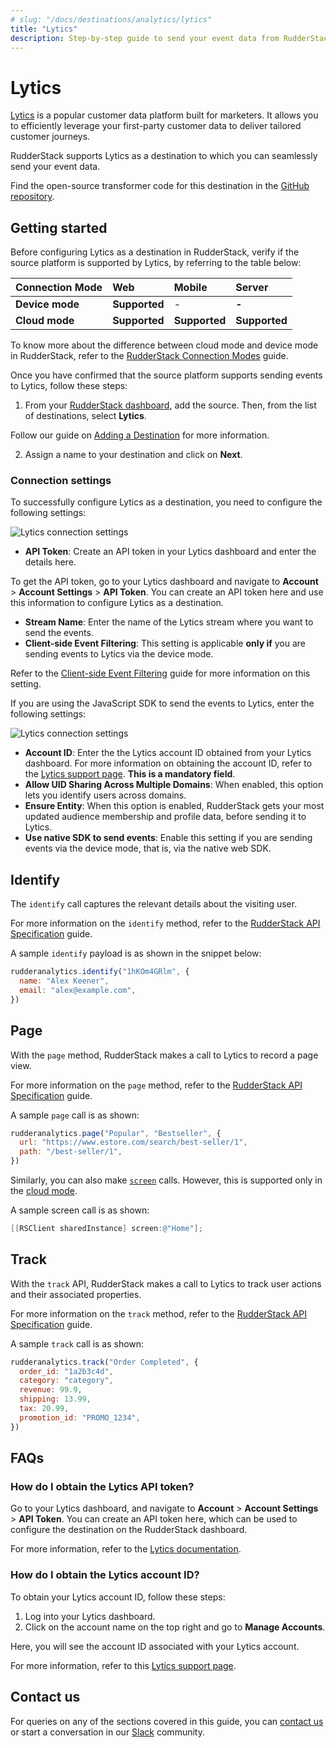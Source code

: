 ```yaml
---
# slug: "/docs/destinations/analytics/lytics"
title: "Lytics"
description: Step-by-step guide to send your event data from RudderStack to Lytics.
---
```


# Lytics

[Lytics](https://www.lytics.com/) is a popular customer data platform built for marketers. It allows you to efficiently leverage your first-party customer data to deliver tailored customer journeys.

RudderStack supports Lytics as a destination to which you can seamlessly send your event data.

<div class="successBlock">

Find the open-source transformer code for this destination in the <a href="https://github.com/rudderlabs/rudder-transformer/tree/master/v0/destinations/lytics">GitHub repository</a>.
</div>

## Getting started

Before configuring Lytics as a destination in RudderStack, verify if the source platform is supported by Lytics, by referring to the table below:

| **Connection Mode** | **Web**       | **Mobile**    | **Server**    |
| :------------------ | :------------ | :------------ | :------------ |
| **Device mode**     | **Supported** | -             | **-**         |
| **Cloud mode**      | **Supported** | **Supported** | **Supported** |

<div class="infoBlock">

To know more about the difference between cloud mode and device mode in RudderStack, refer to the <a href="https://rudderstack.com/docs/rudderstack-cloud/rudderstack-connection-modes/">RudderStack Connection Modes</a> guide.
</div>

Once you have confirmed that the source platform supports sending events to Lytics, follow these steps:

1. From your [RudderStack dashboard](https://app.rudderstack.com/), add the source. Then, from the list of destinations, select **Lytics**.

<div class="infoBlock">

Follow our guide on <a href="https://www.rudderstack.com/docs/rudderstack-cloud/destinations/#adding-a-destination" target="_blank">Adding a Destination</a> for more information.
</div>

2. Assign a name to your destination and click on **Next**.

### Connection settings

To successfully configure Lytics as a destination, you need to configure the following settings:

<img src="../../assets/event-stream-destinations/lytics-connection-settings.png" alt="Lytics connection settings" />

- **API Token**: Create an API token in your Lytics dashboard and enter the details here.

<div class="infoBlock">

To get the API token, go to your Lytics dashboard and navigate to <strong>Account</strong> &gt; <strong>Account Settings</strong> &gt; <strong>API Token</strong>. You can create an API token here and use this information to configure Lytics as a destination.
</div>

- **Stream Name**: Enter the name of the Lytics stream where you want to send the events.
- **Client-side Event Filtering**: This setting is applicable **only if** you are sending events to Lytics via the device mode. 

<div class="infoBlock">
  
Refer to the <a href="https://www.rudderstack.com/docs/stream-sources/rudderstack-sdk-integration-guides/event-filtering/">Client-side Event Filtering</a> guide for more information on this setting.
</div>

If you are using the JavaScript SDK to send the events to Lytics, enter the following settings:

<img src="../../assets/event-stream-destinations/lytics-connection-settings-2.png" alt="Lytics connection settings" />

- **Account ID**: Enter the the Lytics account ID obtained from your Lytics dashboard. For more information on obtaining the account ID, refer to the [Lytics support page](https://support.lytics.com/hc/en-us/articles/115001231351-How-do-I-find-my-Lytics-account-ID-). **This is a mandatory field**.
- **Allow UID Sharing Across Multiple Domains**: When enabled, this option lets you identify users across domains.
- **Ensure Entity**: When this option is enabled, RudderStack gets your most updated audience membership and profile data, before sending it to Lytics.
- **Use native SDK to send events**: Enable this setting if you are sending events via the device mode, that is, via the native web SDK.

## Identify

The `identify` call captures the relevant details about the visiting user.

<div class="infoBlock">

For more information on the <code class="inline-code">identify</code> method, refer to the <a href="https://rudderstack.com/docs/rudderstack-api/api-specification/rudderstack-spec/identify/">RudderStack API Specification</a> guide.
</div>

A sample `identify` payload is as shown in the snippet below:

```javascript
rudderanalytics.identify("1hKOm4GRlm", {
  name: "Alex Keener",
  email: "alex@example.com",
})
```

## Page

With the `page` method, RudderStack makes a call to Lytics to record a page view.

<div class="infoBlock">

For more information on the <code class="inline-code">page</code> method, refer to the <a href="https://rudderstack.com/docs/rudderstack-api/api-specification/rudderstack-spec/page/">RudderStack API Specification</a> guide.
</div>

A sample `page` call is as shown:

```javascript
rudderanalytics.page("Popular", "Bestseller", {
  url: "https://www.estore.com/search/best-seller/1",
  path: "/best-seller/1",
})
```

Similarly, you can also make [`screen`](https://rudderstack.com/docs/rudderstack-api/api-specification/rudderstack-spec/screen/) calls. However, this is supported only in the [cloud mode](https://rudderstack.com/docs/rudderstack-cloud/rudderstack-connection-modes/#cloud-mode).

A sample screen call is as shown:

```objectivec
[[RSClient sharedInstance] screen:@"Home"];
```

## Track

With the `track` API, RudderStack makes a call to Lytics to track user actions and their associated properties.

<div class="infoBlock">

For more information on the <code class="inline-code">track</code> method, refer to the <a href="https://rudderstack.com/docs/rudderstack-api/api-specification/rudderstack-spec/track/">RudderStack API Specification</a> guide.
</div>

A sample `track` call is as shown:

```javascript
rudderanalytics.track("Order Completed", {
  order_id: "1a2b3c4d",
  category: "category",
  revenue: 99.9,
  shipping: 13.99,
  tax: 20.99,
  promotion_id: "PROMO_1234",
})
```

## FAQs

### How do I obtain the Lytics API token?

Go to your Lytics dashboard, and navigate to **Account** > **Account Settings** > **API Token**. You can create an API token here, which can be used to configure the destination on the RudderStack dashboard.

For more information, refer to the [Lytics documentation](https://learn.lytics.com/documentation/product/features/account-management/managing-api-tokens#managing-api-tokens).

### How do I obtain the Lytics account ID?

To obtain your Lytics account ID, follow these steps:

1. Log into your Lytics dashboard.
2. Click on the account name on the top right and go to **Manage Accounts**.

Here, you will see the account ID associated with your Lytics account.

For more information, refer to this [Lytics support page](https://support.lytics.com/hc/en-us/articles/115001231351-How-do-I-find-my-Lytics-account-ID-).

## Contact us

For queries on any of the sections covered in this guide, you can [contact us](mailto:%20docs@rudderstack.com) or start a conversation in our [Slack](https://rudderstack.com/join-rudderstack-slack-community) community.